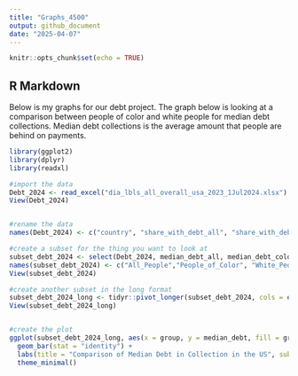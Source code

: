 ```yaml
---
title: "Graphs_4500"
output: github_document
date: "2025-04-07"
---
```


```r
knitr::opts_chunk$set(echo = TRUE)
```

## R Markdown

Below is my graphs for our debt project. The graph below is looking at a comparison between people of color and white people for median debt collections. Median debt collections is the average amount that people are behind on payments.

```r
library(ggplot2)
library(dplyr)
library(readxl)

#import the data
Debt_2024 <- read_excel("dia_lbls_all_overall_usa_2023_1Jul2024.xlsx")
View(Debt_2024)


#rename the data
names(Debt_2024) <- c("country", "share_with_debt_all", "share_with_debt_color", "share_with_debt_white", "median_debt_all", "median_debt_color", "median_debt_white", "medical_debt_all", "medical_debt_color", "medical_debt_white", "student_all", "student_color", "student_white", "auto_all", "auto_color", "auto_white", "creditcard_del_all", "creditcard_del_color", "creditcard_del_white", "median_creditcard_all", "median_creditcard_color", "median_creditcard_white", "share_color", "avg_house_income_color", "avg_house_income_white")

#create a subset for the thing you want to look at
subset_debt_2024 <- select(Debt_2024, median_debt_all, median_debt_color, median_debt_white)
names(subset_debt_2024) <- c("All_People","People_of_Color", "White_People")
View(subset_debt_2024)

#create another subset in the long format
subset_debt_2024_long <- tidyr::pivot_longer(subset_debt_2024, cols = everything(), names_to = "group", values_to = "median_debt")
View(subset_debt_2024_long)


#create the plot
ggplot(subset_debt_2024_long, aes(x = group, y = median_debt, fill = group)) +
  geom_bar(stat = "identity") +
  labs(title = "Comparison of Median Debt in Collection in the US", subtitle = "The average amount of money people are behind on payments", y = "Median Debt in Collections") +
  theme_minimal()
```

